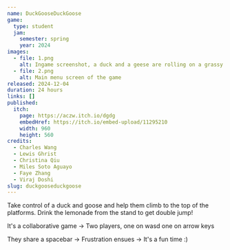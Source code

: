 ```yaml
---
name: DuckGooseDuckGoose
game:
  type: student
  jam:
    semester: spring
    year: 2024
images:
  - file: 1.png
    alt: Ingame screenshot, a duck and a geese are rolling on a grassy platform
  - file: 2.png
    alt: Main menu screen of the game
released: 2024-12-04
duration: 24 hours
links: []
published:
  itch:
    page: https://aczw.itch.io/dgdg
    embedHref: https://itch.io/embed-upload/11295210
    width: 960
    height: 560
credits:
  - Charles Wang
  - Lewis Ghrist
  - Christina Qiu
  - Miles Soto Aguayo
  - Faye Zhang
  - Viraj Doshi
slug: duckgooseduckgoose
---
```


Take control of a duck and goose and help them climb to the top of the platforms. Drink the lemonade from the stand to get double jump!

It's a collaborative game -> Two players, one on wasd one on arrow keys

They share a spacebar -> Frustration ensues -> It's a fun time :)
